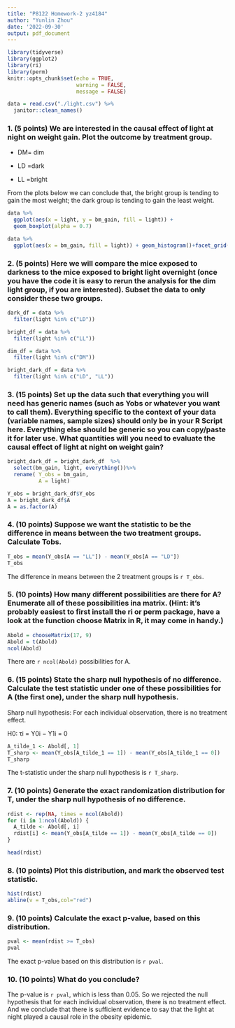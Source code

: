 ```yaml
---
title: "P8122 Homework-2 yz4184"
author: "Yunlin Zhou"
date: '2022-09-30'
output: pdf_document
---
```


```r
library(tidyverse)
library(ggplot2)
library(ri)
library(perm)
knitr::opts_chunk$set(echo = TRUE,
                      warning = FALSE,
                      message = FALSE)
```

```r
data = read.csv("./light.csv") %>% 
  janitor::clean_names()
```

### 1. (5 points) We are interested in the causal effect of light at night on weight gain. Plot the outcome by treatment group.

* DM= dim

* LD =dark

* LL =bright

From the plots below we can conclude that, the bright group is tending to gain the most weight; the dark group is tending to gain the least weight.

```r
data %>% 
  ggplot(aes(x = light, y = bm_gain, fill = light)) +
  geom_boxplot(alpha = 0.7)

data %>% 
  ggplot(aes(x = bm_gain, fill = light)) + geom_histogram()+facet_grid(. ~ light)
```

### 2. (5 points) Here we will compare the mice exposed to darkness to the mice exposed to bright light overnight (once you have the code it is easy to rerun the analysis for the dim light group, if you are interested). Subset the data to only consider these two groups.

```r
dark_df = data %>% 
  filter(light %in% c("LD"))

bright_df = data %>% 
  filter(light %in% c("LL"))

dim_df = data %>% 
  filter(light %in% c("DM"))

bright_dark_df = data %>% 
  filter(light %in% c("LD", "LL"))
```


### 3. (15 points) Set up the data such that everything you will need has generic names (such as Yobs or whatever you want to call them). Everything specific to the context of your data (variable names, sample sizes) should only be in your R Script here. Everything else should be generic so you can copy/paste it for later use. What quantities will you need to evaluate the causal effect of light at night on weight gain?

```r
bright_dark_df = bright_dark_df  %>%
  select(bm_gain, light, everything())%>%
  rename( Y_obs = bm_gain,
          A = light)
```

```r
Y_obs = bright_dark_df$Y_obs
A = bright_dark_df$A
A = as.factor(A)
```


### 4. (10 points) Suppose we want the statistic to be the difference in means between the two treatment groups. Calculate Tobs.

```r
T_obs = mean(Y_obs[A == "LL"]) - mean(Y_obs[A == "LD"])
T_obs
```

The difference in means between the 2 treatment groups is `r T_obs`.


### 5. (10 points) How many different possibilities are there for A? Enumerate all of these possibilities ina matrix. (Hint: it’s probably easiest to first install the ri or perm package, have a look at the function choose Matrix in R, it may come in handy.)

```r
Abold = chooseMatrix(17, 9)
Abold = t(Abold)
ncol(Abold)
```

There are `r ncol(Abold)` possibilities for A.


### 6. (15 points) State the sharp null hypothesis of no difference. Calculate the test statistic under one of these possibilities for A (the first one), under the sharp null hypothesis.

Sharp null hypothesis: For each individual observation, there is no treatment effect.

H0: τi = Y0i − Y1i = 0

```r
A_tilde_1 <- Abold[, 1]
T_sharp <- mean(Y_obs[A_tilde_1 == 1]) - mean(Y_obs[A_tilde_1 == 0])
T_sharp
```

The t-statistic under the sharp null hypothesis is `r T_sharp`.


### 7. (10 points) Generate the exact randomization distribution for T, under the sharp null hypothesis of no difference.

```r
rdist <- rep(NA, times = ncol(Abold))
for (i in 1:ncol(Abold)) {
  A_tilde <- Abold[, i]
  rdist[i] <- mean(Y_obs[A_tilde == 1]) - mean(Y_obs[A_tilde == 0])
}

head(rdist)
```

### 8. (10 points) Plot this distribution, and mark the observed test statistic.

```r
hist(rdist)
abline(v = T_obs,col="red")
```


### 9. (10 points) Calculate the exact p-value, based on this distribution.

```r
pval <- mean(rdist >= T_obs)
pval
```

The exact p-value based on this distribution is `r pval`.


### 10. (10 points) What do you conclude?

The p-value is `r pval`, which is less than 0.05. So we rejected the null hypothesis that for each individual observation, there is no treatment effect. And we conclude that there is sufficient evidence to say that the light at night played a causal role in the obesity epidemic.